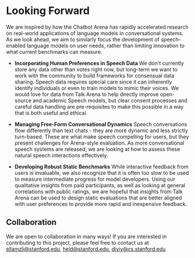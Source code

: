 # Looking Forward

We are inspired by how the Chatbot Arena has rapidly accelerated research on real-world applications of language models in conversational systems. As we look ahead, we aim to similarly focus the development of speech-enabled language models on user needs, rather than limiting innovation to what current benchmarks can measure.

- **Incorporating Human Preferences in Speech Data** We don't currently store any data other than votes right now, but long-term we want to work with the community to build frameworks for consensual data sharing. Speech data requires special care since it can inherently identify individuals or even to train models to mimic their voices. We would love for data from Talk Arena to help directly improve open-source and academic Speech models, but clear consent processes and careful data handling are pre-requisites to make this possible in a way that is both useful and ethical.

- **Managing Free-Form Conversational Dynamics** Speech conversations flow differently than text chats - they are more dynamic and less strictly turn-based. These are what make speech compelling for users, but they present challenges for Arena-style evaluation. As more conversational speech systems are released, we are looking at how to assess these natural speech interactions effectively.

- **Developing Robust Static Benchmarks** While interactive feedback from users is invaluable, we also recognize that it is often too slow to be used to measure intermediate progress for model developers. Using our qualitative insights from paid participants, as well as looking at general correlations with public ratings, we are hopeful that insights from Talk Arena can be used to design static evaluations that are better aligned with user preferences to provide more rapid and inexpensive feedback.


## Collaboration
We are open to collaboration in many ways! If you are interested in contributing to this project, please feel free to contact us at ellamzli@stanford.edu, held@stanford.edu, diyiy@cs.stanford.edu
